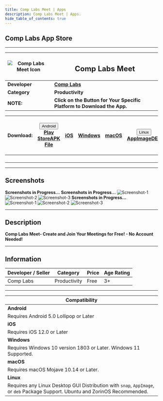 ```yaml
---
title: Comp Labs Meet | Apps
description: Comp Labs Meet | Apps.
hide_table_of_contents: true
---
```



## Comp Labs App Store

---

| ![Comp Labs Meet Icon](/img/apps/comp-labs-meet/icon.png) | <h2>Comp Labs Meet</h2>                                                 |
| --------------------------------------------------------- | ----------------------------------------------------------------------- |
| **Developer**                                             | [**Comp Labs**](https://complabs.in/apps)                               |
| **Category**                                              | **Productivity**                                                        |
| **NOTE:**                                                 | **Click on the Button for Your Specific Platform to Download the App.** |

| **Download:** | <div class="dropdown disabled"><button class="disabled button button--primary"><i class="fa-brands fa-android"></i> Android <i class="fa-solid fa-caret-down"></i></button><div class="disabled dropdown-content"><a class="disabled" href="#">Play Store</a><a class="disabled" href="#">APK File</a></div></div> | <a href="#" target="_blank" rel="noopener noreferrer" class="button button--primary disabled"><i class="fa-brands fa-app-store-ios"></i> iOS</a> | <a href="https://github.com/Comp-Labs/comp-labs-meet/releases/latest/download/comp-labs-meet.exe" target="_blank" rel="noopener noreferrer" class="button button--primary"><i class="fa-brands fa-windows"></i> Windows</a> | <a href="https://github.com/Comp-Labs/comp-labs-meet/releases/latest/download/comp-labs-meet.dmg" target="_blank" rel="noopener noreferrer" class="button button--primary"><i class="fa-brands fa-apple"></i> macOS</a> | <div class="dropdown"><button class="button button--primary"><i class="fa-brands fa-linux"></i> Linux <i class="fa-solid fa-caret-down"></i></button><div class="dropdown-content"><a href="https://github.com/Comp-Labs/comp-labs-meet/releases/latest/download/comp-labs-meet-x86_64.AppImage">AppImage</a><a href="https://github.com/Comp-Labs/comp-labs-meet/releases/latest/download/comp-labs-meet-amd64.deb">DEB</a></div></div> | [![Get it from the Snap Store](https://snapcraft.io/static/images/badges/en/snap-store-black.svg)](https://snapcraft.io/comp-labs-meet) |
| :-----------: | :----------------------------------------------------------------------------------------------------------------------------------------------------------------------------------------------------------------------------------------------------------------------------------------------------------------: | :----------------------------------------------------------------------------------------------------------------------------------------------: | :---------------------------------------------------------------------------------------------------------------------------------------------------------------------------------------------------------------------------: | :---------------------------------------------------------------------------------------------------------------------------------------------------------------------------------------------------------------------: | :--------------------------------------------------------------------------------------------------------------------------------------------------------------------------------------------------------------------------------------------------------------------------------------------------------------------------------------------------------------------------------------------------------------------------------------: | :-------------------------------------------------------------------------------------------------------------------------------------: |
|               |                                                                                                                                                                                                                                                                                                                    |                                                                                                                                                  |                                                                                                                                                                                                                               |                                                                                                                                                                                                                         |                                                                                                                                                                                                                                                                                                                                                                                                                                          |
|               |                                                                                                                                                                                                                                                                                                                    |                                                                                                                                                  |                                                                                                                                                                                                                               |                                                                                                                                                                                                                         |                                                                                                                                                                                                                                                                                                                                                                                                                                          |
|               |                                                                                                                                                                                                                                                                                                                    |                                                                                                                                                  |                                                                                                                                                                                                                               |                                                                                                                                                                                                                         |                                                                                                                                                                                                                                                                                                                                                                                                                                          |
|               |                                                                                                                                                                                                                                                                                                                    |                                                                                                                                                  |                                                                                                                                                                                                                               |                                                                                                                                                                                                                         |                                                                                                                                                                                                                                                                                                                                                                                                                                          |

---

## Screenshots

<Tabs className="unique-tabs">
  <TabItem value="Android">
    <b>Screenshots in Progress...</b>
  </TabItem>
  <TabItem value="iOS">
    <b>Screenshots in Progress...</b>
  </TabItem>
  <TabItem value="Windows">
    <img src="/img/apps/comp-labs-meet/win-snap-1.jpg" alt="Screenshot-1"></img>
    <img src="/img/apps/comp-labs-meet/win-snap-2.jpg" alt="Screenshot-2"></img>
    <img src="/img/apps/comp-labs-meet/win-snap-3.jpg" alt="Screenshot-3"></img>
  </TabItem>
  <TabItem value="macOS">
    <b>Screenshots in Progress...</b>
  </TabItem>
  <TabItem value="Linux">
    <img
      src="/img/apps/comp-labs-meet/linux-snap-1.jpg"
      alt="Screenshot-1"
    ></img>
    <img
      src="/img/apps/comp-labs-meet/linux-snap-2.jpg"
      alt="Screenshot-2"
    ></img>
    <img
      src="/img/apps/comp-labs-meet/linux-snap-3.jpg"
      alt="Screenshot-3"
    ></img>
  </TabItem>
</Tabs>

---

## Description

**Comp Labs Meet- Create and Join Your Meetings for Free! - No Account Needed!**

---

## Information

| Developer / Seller | Category     | Price | Age Rating |
| ------------------ | ------------ | ----- | ---------- |
| Comp Labs          | Productivity | Free  | 3+         |

---

| **Compatibility**                                                                                                              |
| ------------------------------------------------------------------------------------------------------------------------------ |
| **Android**                                                                                                                    |
| Requires Android 5.0 Lollipop or Later                                                                                         |
| **iOS**                                                                                                                        |
| Requires iOS 12.0 or Later                                                                                                     |
| **Windows**                                                                                                                    |
| Requires Windows 10 version 1803 or Later. Windows 11 Supported.                                                               |
| **macOS**                                                                                                                      |
| Requires macOS Mojave 10.14 or Later.                                                                                          |
| **Linux**                                                                                                                      |
| Requires any Linux Desktop GUI Distribution with `snap`, `AppImage`, or `deb` Package Support. Ubuntu and ZorinOS Recommended. |
